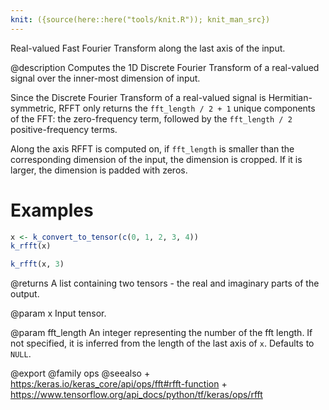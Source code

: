 ```yaml
---
knit: ({source(here::here("tools/knit.R")); knit_man_src})
---
```

Real-valued Fast Fourier Transform along the last axis of the input.

@description
Computes the 1D Discrete Fourier Transform of a real-valued signal over the
inner-most dimension of input.

Since the Discrete Fourier Transform of a real-valued signal is
Hermitian-symmetric, RFFT only returns the `fft_length / 2 + 1` unique
components of the FFT: the zero-frequency term, followed by the
`fft_length / 2` positive-frequency terms.

Along the axis RFFT is computed on, if `fft_length` is smaller than the
corresponding dimension of the input, the dimension is cropped. If it is
larger, the dimension is padded with zeros.

# Examples
```r
x <- k_convert_to_tensor(c(0, 1, 2, 3, 4))
k_rfft(x)
```

```r
k_rfft(x, 3)
```

@returns
A list containing two tensors - the real and imaginary parts of the
output.

@param x
Input tensor.

@param fft_length
An integer representing the number of the fft length. If not
specified, it is inferred from the length of the last axis of `x`.
Defaults to `NULL`.

@export
@family ops
@seealso
+ <https:/keras.io/keras_core/api/ops/fft#rfft-function>
+ <https://www.tensorflow.org/api_docs/python/tf/keras/ops/rfft>

